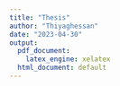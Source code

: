```yaml
---
title: "Thesis"
author: "Thiyaghessan"
date: "2023-04-30"
output:
  pdf_document:
    latex_engine: xelatex
  html_document: default
---
```


```{=latex}
\documentclass{ucetd}

\usepackage[T1]{fontenc}
\usepackage{subcaption,graphicx}
\usepackage{natbib}
\usepackage{mathtools}  % loads amsmath
\usepackage{amssymb}    % loads amsfonts
\usepackage{amsthm}

%% Use these commands to set biographic information for the title page:
\newcommand{\thesistitle}{Thesis Title}
\newcommand{\thesisauthor}{Thesis Author}
\department{Thesis Department}
\division{Thesis Division}
\degree{Type of Degree}
\date{Graduation Date}

\title{\thesistitle}
\author{\thesisauthor}

%% Use these commands to set a dedication and epigraph text
\dedication{Dedication Text}
\epigraph{Epigraph Text}

\usepackage{doi}
\usepackage{xurl}
\hypersetup{bookmarksnumbered,
            colorlinks,
            linktoc=all,
            pdftitle={\thesistitle},
            pdfauthor={\thesisauthor},
            pdfsubject={},                                % Add subject/description
            % pdfkeywords={keyword1, keyword2, keyword3}, % Uncomment and revise keywords
            pdfborder={0 0 0}}
% See https://github.com/k4rtik/uchicago-dissertation/issues/1
\makeatletter
\let\ORG@hyper@linkstart\hyper@linkstart
\protected\def\hyper@linkstart#1#2{%
  \lowercase{\ORG@hyper@linkstart{#1}{#2}}}
\makeatother
```
